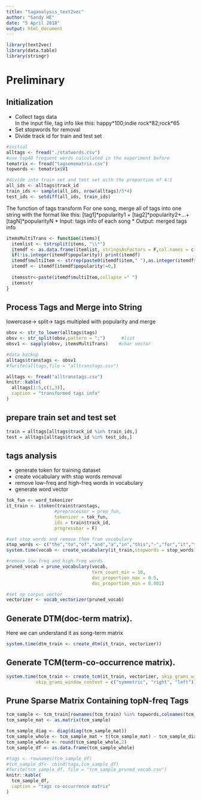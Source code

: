 ---
title: "taganalysis_text2vec"
author: "Sandy HE"
date: "5 April 2018"
output: html_document
---

```{r setup, include=FALSE}
library(text2vec)  
library(data.table) 
library(stringr)
```

# Preliminary 
## Initialization
* Collect tags data  
 In the input file, tag info like this: happy\*100;indie rock\*82;rock\*65
* Set stopwords for removal
* Divide track id for train and test set

```{r initial, include=FALSE}
#initial
alltags <- fread("./statwords.csv")
#use top40 frequent words calculated in the experiment before
tematrix <- fread("tagsemomatrix.csv")
topwords <- tematrix$V1

#divide into train set and test set with the proportion of 4:1
all_ids <- alltags$track_id 
train_ids <- sample(all_ids, nrow(alltags)/5*4)
test_ids <- setdiff(all_ids, train_ids) 
```

The function of tags transform
For one song, merge all of tags into one string with the format like this:
[tag1]\*popularity1 + [tag2]\*popularity2+...+[tagN]\*popularityN
* Input: tags info of each song
* Output: merged tags info
```{r itemsmultitrans}
itemsMultiTrans <- function(items){
  itemlist <- tstrsplit(items, "\\*")
  itemdf <- as.data.frame(itemlist, stringsAsFactors = F,col.names = c("item","popularity"))
  if(!is.integer(itemdf$popularity)) print(itemdf)
  itemdf$multiItem <- strrep(paste0(itemdf$item," "),as.integer(itemdf$popularity) )
  itemdf <- itemdf[itemdf$popularity!=0,]
  
  itemsstr<-paste(itemdf$multiItem,collapse =" ")
  itemsstr
}
```

## Process Tags and Merge into String 
lowercase-> split-> tags multipled with popularity and merge
```{r alltags, eval = FALSE}
obsv <- str_to_lower(alltags$tags)
obsv <- str_split(obsv,pattern = ";")      #list
obsv1 <- sapply(obsv, itemsMultiTrans)    #char vector

#data backup
alltags$transtags <- obsv1
#fwrite(alltags,file = "alltranstags.csv")
```

```{r alltagstable}
alltags <- fread("alltranstags.csv")
knitr::kable(
  alltags[1:5,c(1,3)],
  caption = "transformed tags info"
)
```

## prepare train set and test set
```{r dataset}
train = alltags[alltags$track_id %in% train_ids,]  
test = alltags[alltags$track_id %in% test_ids,]  
```

## tags analysis
* generate token for training dataset
* create vocabulary with stop words removal
* remove low-freq and high-freq words in vocabulary
* generate word vector
```{r wordvec}
tok_fun <- word_tokenizer  
it_train <- itoken(train$transtags,   
                  #preprocessor = prep_fun,   
                  tokenizer = tok_fun,   
                  ids = train$track_id,   
                  progressbar = F)  

#set stop words and remove them from vocabulary
stop_words <- c("the","to","of","and","a","in","this","-","for","it","that","on","is")
system.time(vocab <- create_vocabulary(it_train,stopwords = stop_words))

#remove low-freq and high-freq words
pruned_vocab = prune_vocabulary(vocab,   
                                term_count_min = 10,   
                                doc_proportion_max = 0.5,  
                                doc_proportion_min = 0.001)  

#set up corpus vector
vectorizer <- vocab_vectorizer(pruned_vocab)
```


## Generate DTM(doc-term matrix). 
Here we can understand it as song-term matrix
```{r DTM, eval=FALSE}
system.time(dtm_train <- create_dtm(it_train, vectorizer))
```

## Generate TCM(term-co-occurrence matrix).
```{r TCM}
system.time(tcm_train <- create_tcm(it_train, vectorizer, skip_grams_window = 5L,
           skip_grams_window_context = c("symmetric", "right", "left")))
```

## Prune Sparse Matrix Containing topN-freq Tags 
```{r pruned_tcm}
tcm_sample <- tcm_train[rownames(tcm_train) %in% topwords,colnames(tcm_train) %in% topwords]
tcm_sample_mat <- as.matrix(tcm_sample)

tcm_sample_diag <- diag(diag(tcm_sample_mat))
tcm_sample_whole <- tcm_sample_mat + t(tcm_sample_mat) - tcm_sample_diag
tcm_sample_whole <- round(tcm_sample_whole,2)
tcm_sample_df <- as.data.frame(tcm_sample_whole)

#tags <- rownames(tcm_sample_df)
#tcm_sample_df<- cbind(tags,tcm_sample_df)
#fwrite(tcm_sample_df, file = "tcm_sample_pruned_vocab.csv")
knitr::kable(
  tcm_sample_df,
  caption = "tags co-occurrence matrix"
)
```
